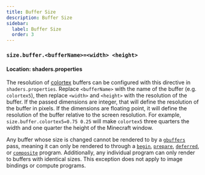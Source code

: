 ```yaml
---
title: Buffer Size
description: Buffer Size
sidebar:
  label: Buffer Size
  order: 3
---
```


### `size.buffer.<bufferName>=<width> <height>`

#### Location: shaders.properties

The resolution of [colortex](/reference/buffers/colortex) buffers can be configured with this directive in `shaders.properties`. Replace `<bufferName>` with the name of the buffer (e.g. `colortex5`), then replace `<width>` and `<height>` with the resolution of the buffer. If the passed dimensions are integer, that will define the resolution of the buffer in pixels. If the dimensions are floating point, it will define the resolution of the buffer relative to the screen resolution. For example, `size.buffer.colortex5=0.75 0.25` will make `colortex5` three quarters the width and one quarter the height of the Minecraft window.

Any buffer whose size is changed cannot be rendered to by a [`gbuffers`](/reference/programs/gbuffers) pass, meaning it can only be rendered to through a [`begin`](/reference/programs/begin), [`prepare`](/reference/programs/prepare), [`deferred`](/reference/programs/deferred), or [`composite`](/reference/programs/composite) program. Additionally, any individual program can only render to buffers with identical sizes. This exception does not apply to image bindings or compute programs.